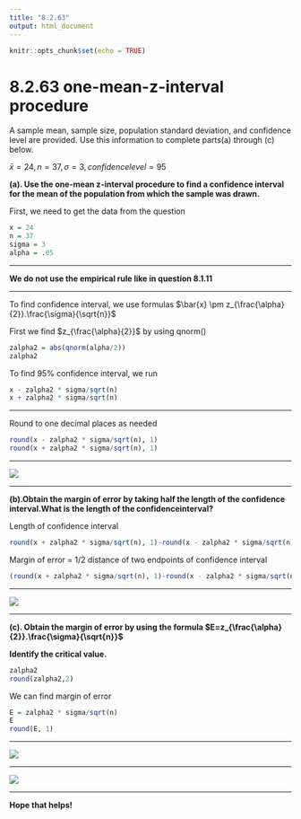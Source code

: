 ```yaml
---
title: "8.2.63"
output: html_document
---
```


```r
knitr::opts_chunk$set(echo = TRUE)
```

# 8.2.63 one-mean-z-interval procedure{-}

A sample​ mean, sample​ size, population standard​ deviation, and confidence level are provided. Use this information to complete parts​ (a) through​ (c) below.

$\bar{x}=24, n=37, \sigma=3, confidence level = 95%$
<br/>

**(a). Use the​ one-mean z-interval procedure to find a confidence interval for the mean of the population from which the sample was drawn.**


First, we need to get the data from the question
```r
x = 24
n = 37
sigma = 3
alpha = .05
```
<hr />
**We do not use the empirical rule like in question 8.1.11**
<hr/>
To find confidence interval, we use formulas $\bar{x} \pm z_{\frac{\alpha}{2}}.\frac{\sigma}{\sqrt{n}}$

First we find $z_{\frac{\alpha}{2}}$ by using qnorm()
```r
zalpha2 = abs(qnorm(alpha/2))
zalpha2
```
To find 95% confidence interval, we run
```r
x - zalpha2 * sigma/sqrt(n)
x + zalpha2 * sigma/sqrt(n)
```
<hr/>
Round to one decimal places as needed
```r
round(x - zalpha2 * sigma/sqrt(n), 1)
round(x + zalpha2 * sigma/sqrt(n), 1)
```
<hr/>
![](https://raw.githubusercontent.com/sileaderwt/MTH1320-UMSL/main/Image%2BData/8.2.63%20one-mean-z-interval%20procedure/8.2.63%20part%20A.png)
<hr/>
**(b).Obtain the margin of error by taking half the length of the confidence interval.What is the length of the confidence​ interval?**

Length of confidence interval
```r
round(x + zalpha2 * sigma/sqrt(n), 1)-round(x - zalpha2 * sigma/sqrt(n), 1)
```
Margin of error = 1/2 distance of two endpoints of confidence interval
```r
(round(x + zalpha2 * sigma/sqrt(n), 1)-round(x - zalpha2 * sigma/sqrt(n), 1)) /2
```
<hr/>
![](https://raw.githubusercontent.com/sileaderwt/MTH1320-UMSL/main/Image%2BData/8.2.63%20one-mean-z-interval%20procedure/8.2.63%20part%20B.png)
<hr/>
**(c). Obtain the margin of error by using the formula $E=z_{\frac{\alpha}{2}}.\frac{\sigma}{\sqrt{n}}$**

**Identify the critical value.**
```r
zalpha2
round(zalpha2,2)
```
We can find margin of error
```r
E = zalpha2 * sigma/sqrt(n)
E
round(E, 1)
```
<hr />
![](https://raw.githubusercontent.com/sileaderwt/MTH1320-UMSL/main/Image%2BData/8.2.63%20one-mean-z-interval%20procedure/8.2.63%20part%20C.png)
<hr/>
![](https://raw.githubusercontent.com/sileaderwt/MTH1320-UMSL/main/Image%2BData/8.2.63%20one-mean-z-interval%20procedure/8.2.63%20part%20D.png)
<hr/>
**Hope that helps!**